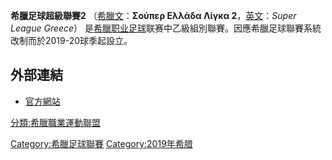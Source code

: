 {{Unreferenced|time=2021-04-13T00:59:38+00:00}}
{{noteTA
|G1=Football
|G2=uefa
}}

{{Infobox football league
| name             = 希臘足球超級聯賽2<br>Super League Greece 2
<!--| logo                 = SuperLeagueGreece2Logo.png-->
| pixels               = 130
| country          = 希臘
| confed           = [[歐洲足球協會聯盟|UEFA]]（[[歐洲|歐洲]]）
| founded              = 1962–2010 ''(Beta Ethniki)''<br>2010–2019 ''([[希臘足球聯賽|足球聯賽]])''<br>2019–至今 ''(希臘足球超級聯賽2)''
| teams                = 12
| promotion       = [[希臘足球超級聯賽|希臘足球超級聯賽]]
| relegation           = [[希臘足球聯賽|希臘足球聯賽]]
| level            = 第 2 級
| domest_cup       = [[希臘足球盃|希臘足球盃]]
| season           = 2019–20
| champions            = [[吉安尼纳竞技俱乐部|-{zh-hans:吉安尼纳; zh-hant:基亞尼拿;}-]] (1st title)
| most successful club = 
| top goalscorer       = 
| website          = [http://sl2fl.gr/ sl2fl.gr]
| current          = 
}}
'''希臘足球超級聯賽2''' （[[希臘文|希臘文]]：'''Σούπερ Ελλάδα Λίγκα 2'''，[[英文|英文]]：''Super League Greece''） 是[[希臘|希臘]][[职业|职业]][[足球|足球]]联赛中乙級組別聯賽。因應希臘足球聯賽系統改制而於2019-20球季起設立。

==外部連結==
*[https://www.sl2.gr/ 官方網站] {{Wayback|url=https://www.sl2.gr/ |date=20220601055138 }} {{in lang|el}}

[[Category:希臘足球聯賽|Category:希臘足球聯賽]]
[[Category:2019年希腊|Category:2019年希腊]]
[[分類:希臘職業運動聯盟|分類:希臘職業運動聯盟]]